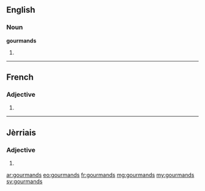 ==English==

===Noun===
'''gourmands'''

# {{plural of|gourmand}}

----

==French==

===Adjective===
{{fr-adj-form|m|p}}

# {{masculine plural of|gourmand|lang=fr}}

----

==Jèrriais==

===Adjective===
{{roa-jer-adj-form|m|p}}

# {{masculine plural of|gourmand|lang=roa-jer}}

[[ar:gourmands]]
[[eo:gourmands]]
[[fr:gourmands]]
[[mg:gourmands]]
[[my:gourmands]]
[[sv:gourmands]]